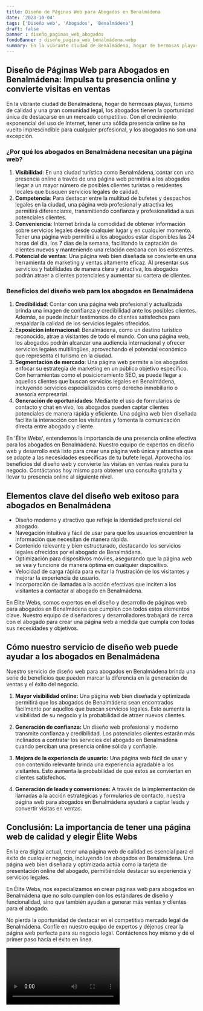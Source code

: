 ```yaml
---
title: Diseño de Páginas Web para Abogados en Benalmádena
date: '2023-10-04'
tags: ['Diseño web', 'Abogados', 'Benalmádena']
draft: false
banner : diseño_paginas_web_abogados
fondoBanner : diseño_pagina_web_benalmádena.webp
summary: En la vibrante ciudad de Benalmádena, hogar de hermosas playas, turismo de calidad y una gran comunidad legal, los abogados tienen la oportunidad única de destacarse en un mercado competitivo. Con el crecimiento exponencial del uso de Internet, tener una sólida presencia online se ha vuelto imprescindible para cualquier profesional, y los abogados no son una excepción.
---
```


## Diseño de Páginas Web para Abogados en Benalmádena: Impulsa tu presencia online y convierte visitas en ventas

En la vibrante ciudad de Benalmádena, hogar de hermosas playas, turismo de calidad y una gran comunidad legal, los abogados tienen la oportunidad única de destacarse en un mercado competitivo. Con el crecimiento exponencial del uso de Internet, tener una sólida presencia online se ha vuelto imprescindible para cualquier profesional, y los abogados no son una excepción.

### ¿Por qué los abogados en Benalmádena necesitan una página web?

1. **Visibilidad**: En una ciudad turística como Benalmádena, contar con una presencia online a través de una página web permitirá a los abogados llegar a un mayor número de posibles clientes turistas o residentes locales que busquen servicios legales de calidad.
2. **Competencia**: Para destacar entre la multitud de bufetes y despachos legales en la ciudad, una página web profesional y atractiva les permitirá diferenciarse, transmitiendo confianza y profesionalidad a sus potenciales clientes.
3. **Conveniencia**: Internet brinda la comodidad de obtener información sobre servicios legales desde cualquier lugar y en cualquier momento. Tener una página web permitirá a los abogados estar disponibles las 24 horas del día, los 7 días de la semana, facilitando la captación de clientes nuevos y manteniendo una relación cercana con los existentes.
4. **Potencial de ventas**: Una página web bien diseñada se convierte en una herramienta de marketing y ventas altamente eficaz. Al presentar sus servicios y habilidades de manera clara y atractiva, los abogados podrán atraer a clientes potenciales y aumentar su cartera de clientes.

### Beneficios del diseño web para los abogados en Benalmádena

1. **Credibilidad**: Contar con una página web profesional y actualizada brinda una imagen de confianza y credibilidad ante los posibles clientes. Además, se puede incluir testimonios de clientes satisfechos para respaldar la calidad de los servicios legales ofrecidos.
2. **Exposición internacional**: Benalmádena, como un destino turístico reconocido, atrae a visitantes de todo el mundo. Con una página web, los abogados podrán alcanzar una audiencia internacional y ofrecer servicios legales multilingües, aprovechando el potencial económico que representa el turismo en la ciudad.
3. **Segmentación de mercado**: Una página web permite a los abogados enfocar su estrategia de marketing en un público objetivo específico. Con herramientas como el posicionamiento SEO, se puede llegar a aquellos clientes que buscan servicios legales en Benalmádena, incluyendo servicios especializados como derecho inmobiliario o asesoría empresarial.
4. **Generación de oportunidades**: Mediante el uso de formularios de contacto y chat en vivo, los abogados pueden captar clientes potenciales de manera rápida y eficiente. Una página web bien diseñada facilita la interacción con los visitantes y fomenta la comunicación directa entre abogado y cliente.

En 'Élite Webs', entendemos la importancia de una presencia online efectiva para los abogados en Benalmádena. Nuestro equipo de expertos en diseño web y desarrollo está listo para crear una página web única y atractiva que se adapte a las necesidades específicas de tu bufete legal. Aprovecha los beneficios del diseño web y convierte las visitas en ventas reales para tu negocio. Contáctanos hoy mismo para obtener una consulta gratuita y llevar tu presencia online al siguiente nivel.

<GifSeo />

<Cta />

## Elementos clave del diseño web exitoso para abogados en Benalmádena

- Diseño moderno y atractivo que refleje la identidad profesional del abogado.
- Navegación intuitiva y fácil de usar para que los usuarios encuentren la información que necesitan de manera rápida.
- Contenido relevante y bien estructurado, destacando los servicios legales ofrecidos por el abogado de Benalmádena.
- Optimización para dispositivos móviles, asegurando que la página web se vea y funcione de manera óptima en cualquier dispositivo.
- Velocidad de carga rápida para evitar la frustración de los visitantes y mejorar la experiencia de usuario.
- Incorporación de llamadas a la acción efectivas que inciten a los visitantes a contactar al abogado en Benalmádena.

En Élite Webs, somos expertos en el diseño y desarrollo de páginas web para abogados en Benalmádena que cumplen con todos estos elementos clave. Nuestro equipo de diseñadores y desarrolladores trabajará de cerca con el abogado para crear una página web a medida que cumpla con todas sus necesidades y objetivos.

## Cómo nuestro servicio de diseño web puede ayudar a los abogados en Benalmádena

Nuestro servicio de diseño web para abogados en Benalmádena brinda una serie de beneficios que pueden marcar la diferencia en la generación de ventas y el éxito del negocio.

1. **Mayor visibilidad online:** Una página web bien diseñada y optimizada permitirá que los abogados de Benalmádena sean encontrados fácilmente por aquellos que buscan servicios legales. Esto aumenta la visibilidad de su negocio y la probabilidad de atraer nuevos clientes.

2. **Generación de confianza:** Un diseño web profesional y moderno transmite confianza y credibilidad. Los potenciales clientes estarán más inclinados a contratar los servicios del abogado en Benalmádena cuando perciban una presencia online sólida y confiable.

3. **Mejora de la experiencia de usuario:** Una página web fácil de usar y con contenido relevante brinda una experiencia agradable a los visitantes. Esto aumenta la probabilidad de que estos se conviertan en clientes satisfechos.

4. **Generación de leads y conversiones:** A través de la implementación de llamadas a la acción estratégicas y formularios de contacto, nuestra página web para abogados en Benalmádena ayudará a captar leads y convertir visitas en ventas.

## Conclusión: La importancia de tener una página web de calidad y elegir Élite Webs

En la era digital actual, tener una página web de calidad es esencial para el éxito de cualquier negocio, incluyendo los abogados en Benalmádena. Una página web bien diseñada y optimizada actúa como la tarjeta de presentación online del abogado, permitiéndole destacar su experiencia y servicios legales.

En Élite Webs, nos especializamos en crear páginas web para abogados en Benalmádena que no solo cumplen con los estándares de diseño y funcionalidad, sino que también ayudan a generar más ventas y clientes para el abogado.

No pierda la oportunidad de destacar en el competitivo mercado legal de Benalmádena. Confíe en nuestro equipo de expertos y déjenos crear la página web perfecta para su negocio legal. Contáctenos hoy mismo y dé el primer paso hacia el éxito en línea.

<Video />

<CtaBot job='Abogados' city='Benalmádena'/>

<Gmaps query='Benalmádena+españa+maps' />